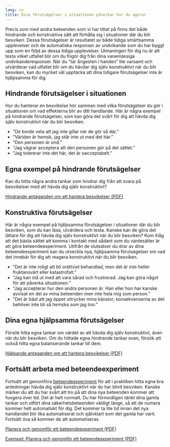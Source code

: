 ```yaml
---
lang: sv
title: Dina förutsägelser i situationen påverkar hur du agerar
---
```


Precis som med andra beteenden som vi har tittat på finns det både
hindrande och konstruktiva sätt att förhålla sig i situationer där du
blir besviken. Dessa förutsägelser är resultatet av både tidiga
smärtsamma upplevelser och de automatiska responser av undvikande som du
har byggt upp som en följd av dessa tidiga upplevelser. Utmaningen för
dig nu är att testa vilket utfallet blir om du frigör dig från dina
vanemässiga undvikanderesponser. När du ”tar ångesten i handen” lite
varsamt och utvärderar vad utfallet blir om du hävdar dig själv
konstruktivt när du blir besviken, kan du mycket väl upptäcka att dina
tidigare förutsägelser inte är hjälpsamma för dig. 

## Hindrande förutsägelser i situationen

Hur du hanterar en besvikelse hör samman med vilka förutsägelser du gör
i situationen om vad effekterna blir av ditt handlande. Här är några
exempel på hindrande förutsägelser, som kan göra det svårt för dig att
hävda dig själv konstruktivt när du blir besviken.

-    ”De borde veta att jag inte gillar när de gör så där.”
-    ”Världen är hemsk, jag står inte ut med det här.”
-    ”Den personen är ond.”
-    ”Jag vägrar acceptera att den personen gör på det sättet.”
-    ”Jag tolererar inte det här, det är oacceptabelt.”

## Egna exempel på hindrande förutsägelser

Kan du hitta några andra tankar som hindrar dig från att svara på
besvikelser med att hävda dig själv konstruktivt?

::: {.content-visible when-format="html"}
[Hindrande antaganden om att hantera besvikelser (PDF)](forms/100respekt-hindrande-antaganden-hantera-besvikelser.pdf)
:::
\xqrform{Hindrande antaganden om att hantera besvikelser (PDF)}{forms/100respekt-hindrande-antaganden-hantera-besvikelser.pdf}

## Konstruktiva förutsägelser

Här är några exempel på hjälpsamma förutsägelser i situationer där du
blir besviken, som du kan läsa, utvärdera och testa. Kanske kan de göra
det lättare för dig att hävda dig själv konstruktivt när du blir
besviken? Kom ihåg att det bästa sättet att komma i kontakt med sådant
som du värdesätter är att göra beteendeexperiment. Utifrån de slutsatser
du drar av dina beteendeexperiment kan du utveckla nya, hjälpsamma
förutsägelser om vad det innebär för dig att reagera konstruktivt när du
blir besviken.

-   ”Det är inte roligt att bli orättvist behandlad, men det är inte
    heller fruktansvärt eller katastrofalt.”
-   ”Jag kan stå ut med att vara sårad och frustrerad. Jag kan göra
    något för att påverka situationen.”
-   ”Jag accepterar hur den andra personen är. Han eller hon har kanske
    avvisat en del av mina beteenden men inte hela mig som person.”
-   ”Det är bäst att jag öppet uttrycker mina känslor; konsekvenserna av
    det behöver inte bli så hemska som jag tror.”

## Dina egna hjälpsamma förutsägelser

Försök hitta egna tankar om värdet av att hävda dig själv konstruktivt,
även när du blir besviken. Om du hittade egna hindrande tankar ovan,
försök att också hitta egna balanserande tankar till dem.

::: {.content-visible when-format="html"}
[Hjälpande antaganden om att hantera besvikelser (PDF)](forms/100respekt-hjalpande-antaganden-hantera-besvikelser.pdf)
:::
\xqrform{Hjälpande antaganden om att hantera besvikelser (PDF)}{forms/100respekt-hjalpande-antaganden-hantera-besvikelser.pdf}

## Fortsätt arbeta med beteendeexperiment

Fortsätt att genomföra [beteendeexperiment](3-3.qmd)\xpageref{sec-experimentinstructions} för att i praktiken hitta egna bra anledningar hävda dig själv
konstruktivt när du har blivit besviken. Kanske märker du att du har
svårt att tro på att dina nya beteenden kommer att fungera över tid. Det
är helt normalt. Du har förmodligen tänkt dina gamla tankar och utfört
dina säkerhetsbeteenden väldigt länge, så att de numera kommer helt
automatiskt för dig. Det kommer ta lite tid innan det nya handlandet
blir lika automatiserat och självklart som det gamla har varit. Fortsätt
öva så kommer de att automatiseras.

::: {.content-visible when-format="html"}
[Planera och genomför ett beteendeexperiment (PDF)](forms/100respekt-beteendeexperiment.pdf)
:::
\xqrform{Planera och genomför ett beteendeexperiment (PDF)}{forms/100respekt-beteendeexperiment.pdf}

::: {.content-visible when-format="html"}
[Exempel: Planera och genomför ett beteendeexperiment (PDF)](forms/100respekt-exempel-beteendeexperiment.pdf) 
:::
\xqrform{Exempel: Planera och genomför ett beteendeexperiment (PDF)}{forms/100respekt-exempel-beteendeexperiment.pdf}